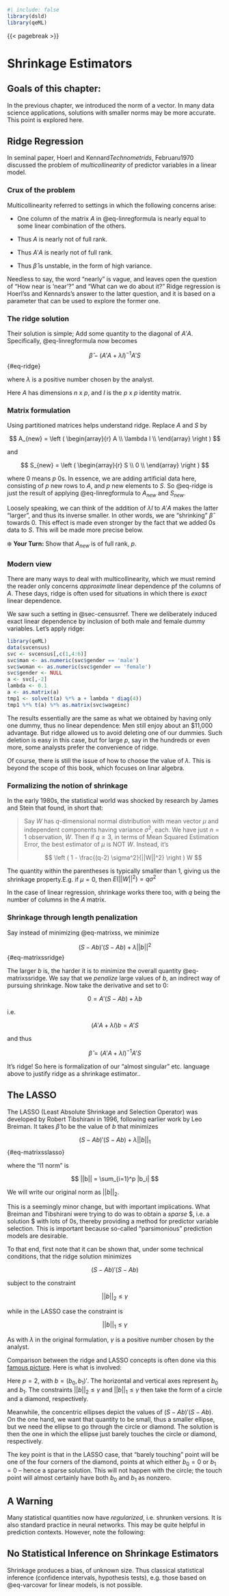 
```r
#| include: false
library(dsld)
library(qeML)
```

{{< pagebreak >}}

 
# Shrinkage Estimators

::: {.callout-note}

## Goals of this chapter:

In the previous chapter, we introduced the norm of a vector. In many
data science applications, solutions with smaller norms may be more
accurate. This point is explored here.

:::

## Ridge Regression

In seminal paper, Hoerl and Kennard[*Technometrids*,
Februaru1970]{.column-margin} discussed the problem of
*multicollinearity* of predictor variables in a linear model.  

### Crux of the problem

Multicollinearity referred to settings in which the following concerns
arise:

* One column of the matrix $A$ in @eq-linregformula is nearly equal to
  some linear combination of the others.

* Thus $A$ is nearly not of full rank.

* Thus $A'A$ is nearly not of full rank.

* Thus $\widehat{\beta}$ is unstable, in the form of high variance.

Needless to say, the word "nearly" is vague, and leaves open the
question of "How near is 'near'?" and "What can we do about it?" Ridge
regression is Hoerl'ss and Kennards's answer to the latter question, and
it is based on a parameter that can be used to explore the former one.

### The ridge solution

Their solution is simple; Add some quantity to the diagonal of $A'A$.
Specifically, @eq-linregformula now becomes

$$
\widehat{\beta} - (A'A + \lambda I)^{-1} A'S
$${#eq-ridge}

where $\lambda$ is a positive number chosen by the analyst.

Here $A$ has dimensions $n \textrm{ x } p$, and $I$ is the $p \textrm{ x } p$
identity matrix.

### Matrix formulation

Using partitioned matrices helps understand ridge. Replace  $A$ and $S$
by

$$
A_{new} =
 \left (
 \begin{array}{r}
 A \\
 \lambda I \\
 \end{array}
 \right )
$$

and

$$
S_{new} =
 \left (
 \begin{array}{r}
 S \\
 0 \\
 \end{array}
 \right )
$$

where 0 means $p$ 0s. In essence, we are adding artificial data here,
consisting of $p$ new rows to $A$, and $p$ new elements to $S$.
So @eq-ridge is just the result of applying @eq-linregformula to
$A_{new}$ and $S_{new}$.

Loosely speaking, we can think of the addition of $\lambda I$ to $A'A$
makes the latter "larger", and thus its inverse smaller. In other words,
we are "shrinking" $\widehat{\beta}$ towards 0. This effect is made even
stronger by the fact that we added 0s data to $S$. This will be made
more precise below.

❄️  **Your Turn:** Show that $A_{new}$ is of full rank, $p$.

### Modern view

There are many ways to deal with multicollinearity, which we must remind
the reader only concerns *approximate* linear dependence pf the columns of
$A$. These days, ridge is often used for situations in which there is
*exact* linear dependence.

We saw such a setting in @sec-censusrref. There we deliberately induced
exact linear dependence by inclusion of both male and female dummy
variables. Let's apply ridge:

```r
library(qeML) 
data(svcensus) 
svc <- svcensus[,c(1,4:6)]  
svc$man <- as.numeric(svc$gender == 'male') 
svc$woman <- as.numeric(svc$gender == 'female') 
svc$gender <- NULL 
a <- svc[,-2] 
lambda <- 0.1 
a <- as.matrix(a) 
tmp1 <- solve(t(a) %*% a + lambda * diag(4)) 
tmp1 %*% t(a) %*% as.matrix(svc$wageinc) 
```

The results essentially are the same as what we obtained by having only
one dummy, thus no linear dependence: Men still enjoy about an \$11,000
advantage. But ridge allowed us to avoid deleting one of our dummies.
Such deletion is easy in this case, but for large $p$, say in the
hundreds or even more, some analysts prefer the convenience of ridge.

Of course, there is still the issue of how to choose the value of
$\lambda$. This is beyond the scope of this book, which focuses on linar
algebra.

### Formalizing the notion of shrinkage

In the early 1980s, the statistical world was shocked by research by
James and Stein that found, in short that:

<blockquote>

Say $W$ has $q$-dimensional normal distribution with mean vector $\mu$
and independent components having variance $\sigma^2$, each. We have
just $n = 1$ observation, $W$.  Then if $q \geq 3$, in terms of Mean
Squared Estimation Error, the best estimator of $\mu$ is NOT 
$W$. Instead, it's

$$
\left (
1 - \frac{(q-2) \sigma^2}{||W||^2} 
\right )
W
$$

</blockquote>

The quantity within the parentheses is typically smaller than 1, giving
us the shrinkage property.[E.g. if $\mu = 0$, then $E(||W||^2) = q
\sigma^2$]{.column-margin}

In the case of linear regression, shrinkage works there too, with $q$
being the number of columns in the $A$ matrix. 

### Shrinkage through length penalization

Say instead of minimizing @eq-matrixss, we minimize

$$
(S - Ab)'(S - Ab) + \lambda ||b||^2 
$${#eq-matrixssridge}

The larger $b$ is, the harder it is to minimize the overall quantity
@eq-matrixssridge. We say that we *penalize* large values of $b$,
an indirect way of pursuing shrinkage. Now take the derivative and set
to 0:

$$
0 = A'(S-Ab) + \lambda b
$$

i.e.

$$
(A'A + \lambda I) b = A'S
$$ 

and thus

$$
\widehat{\beta} = (A'A+\lambda I)^{-1} A'S
$$

It's ridge! So here is formalization of our "almost singular" etc.
language above to justify ridge as a shrinkage estimator..

## The LASSO

The LASSO (Least Absolute Shrinkage and Selection Operator) was
developed by Robert Tibshirani in 1996, following earlier work by Leo
Breiman.  It takes $\widehat{\beta}$ to be the value of $b$ that
minimizes

$$
(S - Ab)'(S - Ab) + \lambda ||b||_1
$${#eq-matrixsslasso}

where the "l1 norm" is 

$$
||b|| = \sum_{i=1}^p |b_i|
$$

We will write our original norm as $||b||_2$.

This is a seemingly minor change, but with important implications.  What
Breiman and Tibshirani were trying to do was to obtain a *sparse*
$\widehat{\beta}, i.e. a solution $ with lots of 0s, thereby providing a
method for predictor variable selection. This is important because
so-called "parsimonious" prediction models are desirable.

To that end, first note that it can be shown that, under some technical
conditions, that the ridge solution minimizes 

$$
(S - Ab)'(S - Ab) 
$$

subject to the constraint

$$
||b||_2 \leq \gamma
$$

while in the LASSO case the constraint is

$$
||b||_1 \leq \gamma
$$

As with $\lambda$ in the original formulation, $\gamma$ is a positive
number chosen by the analyst.

Comparison between the ridge and LASSO concepts is often done via this
[famous
picture](https://www.google.com/imgres?q=ridge%20vs%20lasso%20famous%20picture&imgurl=https%3A%2F%2Fmiro.medium.com%2Fv2%2Fresize%3Afit%3A1400%2F1*9bPyll00vcCKUQBSaps7YA.jpeg&imgrefurl=https%3A%2F%2Fmedium.com%2F%40kiprono_65591%2Fregularization-a-technique-used-to-prevent-over-fitting-886d5b361700&docid=Irc6S64NB1SwpM&tbnid=dREcVXNWMoEpkM&vet=12ahUKEwixrP7t3euKAxX0ITQIHUjqDl8QM3oECD0QAA..i&w=1400&h=749&hcb=2&ved=2ahUKEwixrP7t3euKAxX0ITQIHUjqDl8QM3oECD0QAA).
Here is what is involved:

Here $p = 2$, with $b = (b_0,b_1)'$. The horizontal and vertical axes
represent $b_0$ and $b_1$.  The constraints $||b||_2 \leq \gamma$ and
$||b||_1 \leq \gamma$ then take the form of a circle and a diamond,
respectively.

Meanwhile, the concentric ellipses depict the values of $(S - Ab)'(S - Ab)$.
On the one hand, we want that quantity to be small, thus a smaller
ellipse, but we need the ellipse to go through the circle or diamond.
The solution is then the one in which the ellipse just barely touches
the circle or diamond, respectively.

The key point is that in the LASSO case, that "barely touching" point 
will be one of the four corners of the diamond, points at which either
$b_0 = 0$ or $b_1 = 0$ -- hence a sparse solution.  This will not happen
with the circle; the touch point will almost certainly have both $b_0$
and $b_1$ as nonzero.

## A Warning

Many statistical quantities now have *regularized*, i.e. shrunken
versions. It is also standard practice in neural networks. This may be
quite helpful in prediction contexts. However, note the following:

::: {.callout-important}

## No Statistical Inference on Shrinkage Estimators

Shrinkage produces a bias, of unknown size. Thus classical statistical
inference (confidence intervals, hypothesis tests), e.g. those based on
@eq-varcovar for linear models, is not possible.

:::




